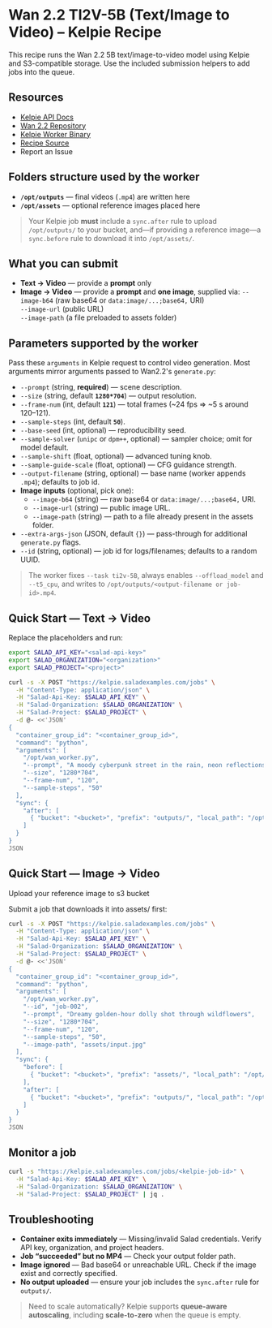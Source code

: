 # Wan 2.2 TI2V-5B (Text/Image to Video) – Kelpie Recipe

This recipe runs the Wan 2.2 5B text/image-to-video model using Kelpie and S3-compatible storage. Use the included submission helpers to add jobs into the queue.

## Resources

- [Kelpie API Docs](https://kelpie.saladexamples.com/docs)
- [Wan 2.2 Repository](https://github.com/Wan-Video/Wan2.2)
- [Kelpie Worker Binary](https://github.com/SaladTechnologies/kelpie)
- [Recipe Source](https://github.com/SaladTechnologies/salad-recipes/tree/master/recipes/wan2.2-5b-kelpie)
- <Link url={`https://github.com/SaladTechnologies/salad-recipes/issues/new?title=Wan2.2-5B%20Kelpie%20Recipe&body=Image:%20${props.container.image}`}>Report an Issue</Link>

## Folders structure used by the worker

- **`/opt/outputs`** — final videos (`.mp4`) are written here  
- **`/opt/assets`** — optional reference images placed here 

> Your Kelpie job **must** include a `sync.after` rule to upload `/opt/outputs/` to your bucket, and—if providing a reference image—a `sync.before` rule to download it into `/opt/assets/`.

## What you can submit

- **Text → Video** — provide a **prompt** only  
- **Image → Video** — provide a **prompt** and **one image**, supplied via:
  `--image-b64` (raw base64 or `data:image/...;base64,` URI)  
  `--image-url` (public URL)  
  `--image-path` (a file preloaded to assets folder)  

## Parameters supported by the worker

Pass these `arguments` in Kelpie request to control video generation. Most arguments mirror arguments passed to Wan2.2's `generate.py`:


- `--prompt` (string, **required**) — scene description.  
- `--size` (string, default **`1280*704`**) — output resolution.  
- `--frame-num` (int, default **`121`**) — total frames (~24 fps ⇒ ~5 s around 120–121).  
- `--sample-steps` (int, default **`50`**).  
- `--base-seed` (int, optional) — reproducibility seed.  
- `--sample-solver` (`unipc` or `dpm++`, optional) — sampler choice; omit for model default.  
- `--sample-shift` (float, optional) — advanced tuning knob.  
- `--sample-guide-scale` (float, optional) — CFG guidance strength.  
- `--output-filename` (string, optional) — base name (worker appends `.mp4`); defaults to job id.  
- **Image inputs** (optional, pick one):  
  - `--image-b64` (string) — raw base64 or `data:image/...;base64,` URI.  
  - `--image-url` (string) — public image URL.  
  - `--image-path` (string) — path to a file already present in the assets folder.  
- `--extra-args-json` (JSON, default `{}`) — pass-through for additional `generate.py` flags.  
- `--id` (string, optional) — job id for logs/filenames; defaults to a random UUID.

> The worker fixes `--task ti2v-5B`, always enables `--offload_model` and `--t5_cpu`, and writes to `/opt/outputs/<output-filename or job-id>.mp4`.


## Quick Start — Text → Video

Replace the placeholders and run:

```bash
export SALAD_API_KEY="<salad-api-key>"
export SALAD_ORGANIZATION="<organization>"
export SALAD_PROJECT="<project>"

curl -s -X POST "https://kelpie.saladexamples.com/jobs" \
  -H "Content-Type: application/json" \
  -H "Salad-Api-Key: $SALAD_API_KEY" \
  -H "Salad-Organization: $SALAD_ORGANIZATION" \
  -H "Salad-Project: $SALAD_PROJECT" \
  -d @- <<'JSON'
{
  "container_group_id": "<container_group_id>",
  "command": "python",
  "arguments": [
    "/opt/wan_worker.py",
    "--prompt", "A moody cyberpunk street in the rain, neon reflections, shallow depth of field",
    "--size", "1280*704",
    "--frame-num", "120",
    "--sample-steps", "50"
  ],
  "sync": {
    "after": [
      { "bucket": "<bucket>", "prefix": "outputs/", "local_path": "/opt/outputs/", "direction": "upload" }
    ]
  }
}
JSON
```

## Quick Start — Image → Video

Upload your reference image to s3 bucket

Submit a job that downloads it into assets/ first:

```bash
curl -s -X POST "https://kelpie.saladexamples.com/jobs" \
  -H "Content-Type: application/json" \
  -H "Salad-Api-Key: $SALAD_API_KEY" \
  -H "Salad-Organization: $SALAD_ORGANIZATION" \
  -H "Salad-Project: $SALAD_PROJECT" \
  -d @- <<'JSON'
{
  "container_group_id": "<container_group_id>",
  "command": "python",
  "arguments": [
    "/opt/wan_worker.py",
    "--id", "job-002",
    "--prompt", "Dreamy golden-hour dolly shot through wildflowers",
    "--size", "1280*704",
    "--frame-num", "120",
    "--sample-steps", "50",
    "--image-path", "assets/input.jpg"
  ],
  "sync": {
    "before": [
      { "bucket": "<bucket>", "prefix": "assets/", "local_path": "/opt/assets/", "direction": "download" }
    ],
    "after": [
      { "bucket": "<bucket>", "prefix": "outputs/", "local_path": "/opt/outputs/", "direction": "upload" }
    ]
  }
}
JSON
```
## Monitor a job

```bash
curl -s "https://kelpie.saladexamples.com/jobs/<kelpie-job-id>" \
  -H "Salad-Api-Key: $SALAD_API_KEY" \
  -H "Salad-Organization: $SALAD_ORGANIZATION" \
  -H "Salad-Project: $SALAD_PROJECT" | jq .
```
## Troubleshooting

- **Container exits immediately** — Missing/invalid Salad credentials. Verify API key, organization, and project headers.
- **Job “succeeded” but no MP4** — Check your output folder path.
- **Image ignored** — Bad base64 or unreachable URL. Check if the image exist and correctly specified.
- **No output uploaded** — ensure your job includes the `sync.after` rule for `outputs/`.

> Need to scale automatically? Kelpie supports **queue-aware autoscaling**, including **scale-to-zero** when the queue is empty.

